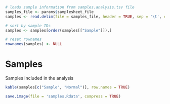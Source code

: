 ```r
# loads sample information from samples.analysis.tsv file
samples_file <- params$samplesheet_file
samples <- read.delim(file = samples_file, header = TRUE, sep = '\t', check.names = FALSE)

# sort by sample IDs
samples <- samples[order(samples[["Sample"]]),]

# reset rownames
rownames(samples) <- NULL
```

# Samples

Samples included in the analysis

```r
kable(samples[c("Sample", "Normal")], row.names = TRUE)
```

```r
save.image(file = 'samples.Rdata', compress = TRUE)
```
